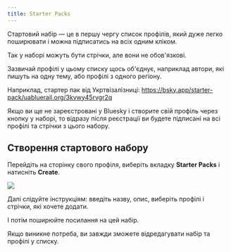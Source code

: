 ```yaml
---
title: Starter Packs
---
```



Стартовий набір — це в першу чергу список профілів, який дуже легко поширювати і можна підписатись
на всіх одним кліком.

Так у наборі можуть бути стрічки, але вони не обов'язкові.

<Aside>
Зазвичай профілі у цьому списку щось об'єднує, наприклад автори, які пишуть на одну тему, або
профілі з одного регіону.

Наприклад, стартер пак від Укртвізалізниці:
https://bsky.app/starter-pack/uabluerail.org/3kvwy45rvgr2q

</Aside>

Якщо ви ще не зареєстровані у Bluesky і створите свій профіль через кнопку у наборі, то відразу
після реєстрації ви будете підписані на всі профілі та стрічки з цього набору.

## Створення стартового набору

Перейдіть на сторінку свого профіля, виберіть вкладку **Starter Packs** і натисніть **Create**.

<img src="/images/starter-pack-1.png" class="app-left-center" style="aspect-ratio: 1077/359" />

Далі слідуйте інструкціям: введіть назву, опис, виберіть профілі і стрічки, які хочете додати.

І потім поширюйте посилання на цей набір.

Якщо виникне потреба, ви завжди зможете відредагувати набір та профілі у списку.
